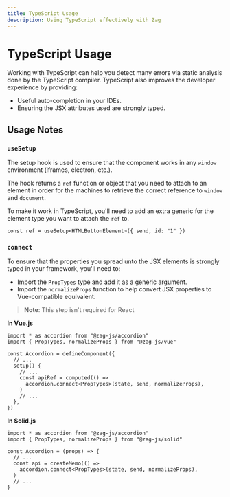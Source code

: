 ```yaml
---
title: TypeScript Usage
description: Using TypeScript effectively with Zag
---
```


# TypeScript Usage

Working with TypeScript can help you detect many errors via static analysis done
by the TypeScript compiler. TypeScript also improves the developer experience by
providing:

- Useful auto-completion in your IDEs.
- Ensuring the JSX attributes used are strongly typed.

## Usage Notes

### `useSetup`

The setup hook is used to ensure that the component works in any `window`
environment (iframes, electron, etc.).

The hook returns a `ref` function or object that you need to attach to an
element in order for the machines to retrieve the correct reference to `window`
and `document`.

To make it work in TypeScript, you'll need to add an extra generic for the
element type you want to attach the `ref` to.

```tsx
const ref = useSetup<HTMLButtonElement>({ send, id: "1" })
```

### `connect`

To ensure that the properties you spread unto the JSX elements is strongly typed
in your framework, you'll need to:

- Import the `PropTypes` type and add it as a generic argument.
- Import the `normalizeProps` function to help convert JSX properties to
  Vue-compatible equivalent.

> **Note**: This step isn't required for React

**In Vue.js**

```tsx
import * as accordion from "@zag-js/accordion"
import { PropTypes, normalizeProps } from "@zag-js/vue"

const Accordion = defineComponent({
  // ...
  setup() {
    // ...
    const apiRef = computed(() =>
      accordion.connect<PropTypes>(state, send, normalizeProps),
    )
    // ...
  },
})
```

**In Solid.js**

```tsx
import * as accordion from "@zag-js/accordion"
import { PropTypes, normalizeProps } from "@zag-js/solid"

const Accordion = (props) => {
  // ...
  const api = createMemo(() =>
    accordion.connect<PropTypes>(state, send, normalizeProps),
  )
  // ...
}
```
